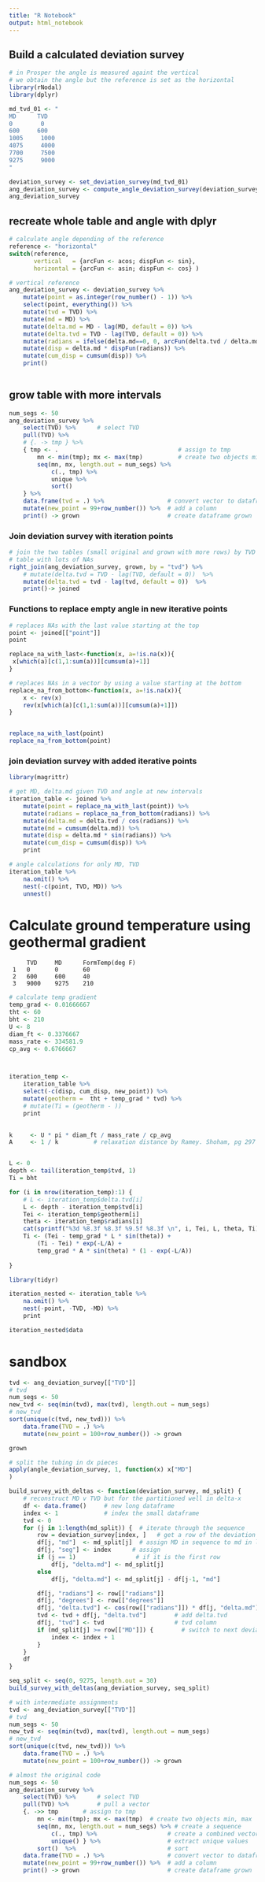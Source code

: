 ---
title: "R Notebook"
output: html_notebook
---

## Build a calculated deviation survey

```{r}
# in Prosper the angle is measured againt the vertical
# we obtain the angle but the reference is set as the horizontal
library(rNodal)
library(dplyr)

md_tvd_01 <- "
MD      TVD 
0	     0	 
600	    600
1005	 1000
4075	 4000
7700	 7500
9275	 9000
"

deviation_survey <- set_deviation_survey(md_tvd_01)
ang_deviation_survey <- compute_angle_deviation_survey(deviation_survey, reference = "vertical")
ang_deviation_survey
```

## recreate whole table and angle with dplyr

```{r}
# calculate angle depending of the reference
reference <- "horizontal"
switch(reference,
       vertical   = {arcFun <- acos; dispFun <- sin},
       horizontal = {arcFun <- asin; dispFun <- cos} )
```

```{r}
# vertical reference
ang_deviation_survey <- deviation_survey %>% 
    mutate(point = as.integer(row_number() - 1)) %>% 
    select(point, everything()) %>% 
    mutate(tvd = TVD) %>%
    mutate(md = MD) %>% 
    mutate(delta.md = MD - lag(MD, default = 0)) %>% 
    mutate(delta.tvd = TVD - lag(TVD, default = 0)) %>% 
    mutate(radians = ifelse(delta.md==0, 0, arcFun(delta.tvd / delta.md))) %>% 
    mutate(disp = delta.md * dispFun(radians)) %>% 
    mutate(cum_disp = cumsum(disp)) %>% 
    print()
    
```

## grow table with more intervals

```{r rows.print=25}
num_segs <- 50
ang_deviation_survey %>% 
    select(TVD) %>%      # select TVD
    pull(TVD) %>% 
    # {. -> tmp } %>%       
    { tmp <- .                                  # assign to tmp
        mn <- min(tmp); mx <- max(tmp)          # create two objects min, max
        seq(mn, mx, length.out = num_segs) %>% 
            c(., tmp) %>%
            unique %>% 
            sort()
    } %>% 
    data.frame(tvd = .) %>%                  # convert vector to dataframe
    mutate(new_point = 99+row_number()) %>%  # add a column
    print() -> grown                         # create dataframe grown
```



### Join deviation survey with iteration points

```{r rows.print=55}
# join the two tables (small original and grown with more rows) by TVD
# table with lots of NAs
right_join(ang_deviation_survey, grown, by = "tvd") %>% 
    # mutate(delta.tvd = TVD - lag(TVD, default = 0))  %>%
    mutate(delta.tvd = tvd - lag(tvd, default = 0))  %>% 
    print()-> joined
```

### Functions to replace empty angle in new iterative points
```{r}
# replaces NAs with the last value starting at the top
point <- joined[["point"]]
point

replace_na_with_last<-function(x, a=!is.na(x)){
 x[which(a)[c(1,1:sum(a))][cumsum(a)+1]]
}

# replaces NAs in a vector by using a value starting at the bottom
replace_na_from_bottom<-function(x, a=!is.na(x)){
    x <- rev(x)
    rev(x[which(a)[c(1,1:sum(a))][cumsum(a)+1]])
}


replace_na_with_last(point)
replace_na_from_bottom(point)
```


### join deviation survey with added iterative points
```{r rows.print=55}
library(magrittr)

# get MD, delta.md given TVD and angle at new intervals
iteration_table <- joined %>% 
    mutate(point = replace_na_with_last(point)) %>% 
    mutate(radians = replace_na_from_bottom(radians)) %>% 
    mutate(delta.md = delta.tvd / cos(radians)) %>% 
    mutate(md = cumsum(delta.md)) %>% 
    mutate(disp = delta.md * sin(radians)) %>% 
    mutate(cum_disp = cumsum(disp)) %>% 
    print
```

```{r}
# angle calculations for only MD, TVD
iteration_table %>% 
    na.omit() %>% 
    nest(-c(point, TVD, MD)) %>% 
    unnest()
```

# Calculate ground temperature using geothermal gradient

   	     TVD     MD      FormTemp(deg F)
     1	 0	     0	     60	
     2	 600	 600	 40	
     3	 9000	 9275	 210

```{r rows.print=55}
# calculate temp gradient
temp_grad <- 0.01666667
tht <- 60
bht <- 210
U <- 8
diam_ft <- 0.3376667
mass_rate <- 334581.9
cp_avg <- 0.6766667



iteration_temp <- 
    iteration_table %>% 
    select(-c(disp, cum_disp, new_point)) %>% 
    mutate(geotherm =  tht + temp_grad * tvd) %>% 
    # mutate(Ti = (geotherm - ))
    print
    
```

```{r}
k     <- U * pi * diam_ft / mass_rate / cp_avg
A     <- 1 / k          # relaxation distance by Ramey. Shoham, pg 297


L <- 0
depth <- tail(iteration_temp$tvd, 1)
Ti = bht

for (i in nrow(iteration_temp):1) {
    # L <- iteration_temp$delta.tvd[i]
    L <- depth - iteration_temp$tvd[i]
    Tei <- iteration_temp$geotherm[i]
    theta <- iteration_temp$radians[i]
    cat(sprintf("%3d %8.3f %8.3f %9.5f %8.3f \n", i, Tei, L, theta, Ti))
    Ti <- (Tei - temp_grad * L * sin(theta)) +
        (Ti - Tei) * exp(-L/A) +
        temp_grad * A * sin(theta) * (1 - exp(-L/A))
    
}
```


```{r}
library(tidyr)

iteration_nested <- iteration_table %>% 
    na.omit() %>%
    nest(-point, -TVD, -MD) %>% 
    print
```

```{r}
iteration_nested$data
```



# sandbox

```{r rows.print=55, eval=FALSE}
tvd <- ang_deviation_survey[["TVD"]]
# tvd
num_segs <- 50
new_tvd <- seq(min(tvd), max(tvd), length.out = num_segs)
# new_tvd
sort(unique(c(tvd, new_tvd))) %>% 
    data.frame(TVD = .) %>% 
    mutate(new_point = 100+row_number()) -> grown

grown    
```



```{r, eval=FALSE}
# split the tubing in dx pieces
apply(angle_deviation_survey, 1, function(x) x["MD"] 
)
```



```{r, eval=FALSE}
build_survey_with_deltas <- function(deviation_survey, md_split) {
    # reconstruct MD v TVD but for the partitioned well in delta-x
    df <- data.frame()     # new long dataframe
    index <- 1             # index the small dataframe
    tvd <- 0
    for (j in 1:length(md_split)) {  # iterate through the sequence
        row = deviation_survey[index, ]   # get a row of the deviation survey
        df[j, "md"]  <- md_split[j]  # assign MD in sequence to md in long dataframe
        df[j, "seg"] <- index      # assign
        if (j == 1)                 # if it is the first row
            df[j, "delta.md"] <- md_split[j]
        else
            df[j, "delta.md"] <- md_split[j] - df[j-1, "md"]

        df[j, "radians"] <- row[["radians"]]
        df[j, "degrees"] <- row[["degrees"]]
        df[j, "delta.tvd"] <- cos(row[["radians"]]) * df[j, "delta.md"] # calculate delta TVD
        tvd <- tvd + df[j, "delta.tvd"]        # add delta.tvd
        df[j, "tvd"] <- tvd                    # tvd column
        if (md_split[j] >= row[["MD"]]) {        # switch to next deviation branch
            index <- index + 1
        }
    }
    df
}

seq_split <- seq(0, 9275, length.out = 30)
build_survey_with_deltas(ang_deviation_survey, seq_split)
```

```{r rows.print=55, eval=FALSE}
# with intermediate assignments
tvd <- ang_deviation_survey[["TVD"]]
# tvd
num_segs <- 50
new_tvd <- seq(min(tvd), max(tvd), length.out = num_segs)
# new_tvd
sort(unique(c(tvd, new_tvd))) %>% 
    data.frame(TVD = .) %>% 
    mutate(new_point = 100+row_number()) -> grown

```



```{r rows.print=25}
# almost the original code
num_segs <- 50
ang_deviation_survey %>% 
    select(TVD) %>%      # select TVD
    pull(TVD) %>%        # pull a vector
    {. ->> tmp       # assign to tmp
        mn <- min(tmp); mx <- max(tmp)  # create two objects min, max
        seq(mn, mx, length.out = num_segs) %>% # create a sequence
            c(., tmp) %>%                    # create a combined vector
            unique() } %>%                   # extract unique values
        sort()  %>%                          # sort
    data.frame(TVD = .) %>%                  # convert vector to dataframe
    mutate(new_point = 99+row_number()) %>%  # add a column
    print() -> grown                         # create dataframe grown
```
